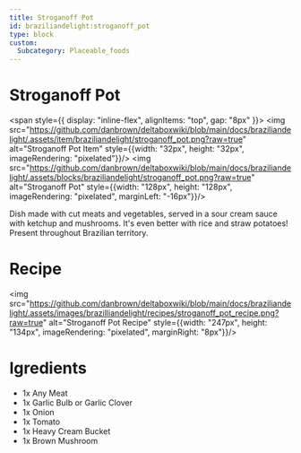 ```yaml
---
title: Stroganoff Pot
id: braziliandelight:stroganoff_pot
type: block
custom:
  Subcategory: Placeable_foods
---
```


# Stroganoff Pot

<span style={{ display: "inline-flex", alignItems: "top", gap: "8px" }}>
  <img src="https://github.com/danbrown/deltaboxwiki/blob/main/docs/braziliandelight/.assets/item/braziliandelight/stroganoff_pot.png?raw=true"
         alt="Stroganoff Pot Item" style={{width: "32px", height: "32px", imageRendering: "pixelated"}}/>
  <img src="https://github.com/danbrown/deltaboxwiki/blob/main/docs/braziliandelight/.assets/blocks/braziliandelight/stroganoff_pot.png?raw=true"
         alt="Stroganoff Pot" style={{width: "128px", height: "128px", imageRendering: "pixelated", marginLeft: "-16px"}}/>
</span>

Dish made with cut meats and vegetables, served in a sour cream sauce with ketchup and mushrooms.
It's even better with rice and straw potatoes!
Present throughout Brazilian territory.

# Recipe

<img src="https://github.com/danbrown/deltaboxwiki/blob/main/docs/braziliandelight/.assets/images/brazilliandelight/recipes/stroganoff_pot_recipe.png?raw=true" alt="Stroganoff Pot Recipe" style={{width: "247px", height: "134px", imageRendering: "pixelated", marginRight: "8px"}}/>

# Igredients

- 1x Any Meat
- 1x Garlic Bulb or Garlic Clover
- 1x Onion
- 1x Tomato
- 1x Heavy Cream Bucket
- 1x Brown Mushroom